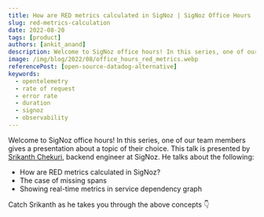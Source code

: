 ```yaml
---
title: How are RED metrics calculated in SigNoz | SigNoz Office Hours
slug: red-metrics-calculation
date: 2022-08-20
tags: [product]
authors: [ankit_anand]
description: Welcome to SigNoz office hours! In this series, one of our team members gives a presentation about a topic of their choice. This talk is presented by Srikanth Chekuri, backend engineer at SigNoz. He talks about how RED metrics are calculated in SigNoz...
image: /img/blog/2022/08/office_hours_red_metrics.webp
referencePost: [open-source-datadog-alternative]
keywords:
  - opentelemetry
  - rate of request
  - error rate
  - duration
  - signoz
  - observability
---
```



<head>
  <link rel="canonical" href="https://signoz.io/blog/red-metrics-calculation/"/>
</head>

Welcome to SigNoz office hours! In this series, one of our team members gives a presentation about a topic of their choice. This talk is presented by [Srikanth Chekuri](https://github.com/srikanthccv), backend engineer at SigNoz. He talks about the following:

- How are RED metrics calculated in SigNoz?
- The case of missing spans
- Showing real-time metrics in service dependency graph



Catch Srikanth as he takes you through the above concepts 👇

<p>&nbsp;</p>

<Youtube id="60zQWbZQSTY"  />

<p>&nbsp;</p>
